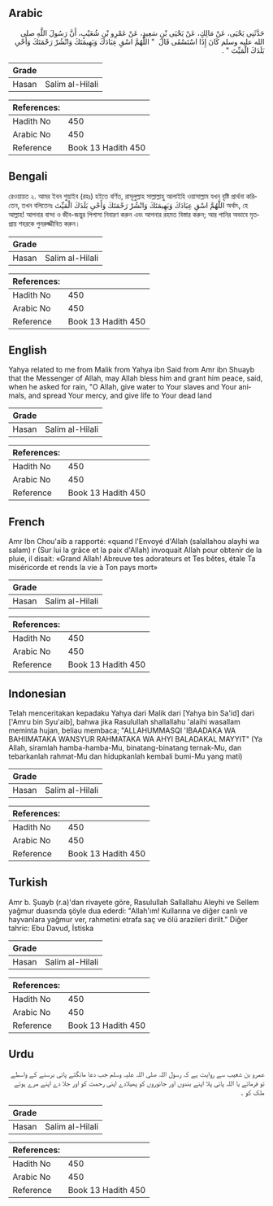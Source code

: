 ## Arabic


<div dir="rtl" lang="ar" style={{fontSize:'larger',backgroundColor:'#f8f9fa',padding:20}}>
حَدَّثَنِي يَحْيَى، عَنْ مَالِكٍ، عَنْ يَحْيَى بْنِ سَعِيدٍ، عَنْ عَمْرِو بْنِ شُعَيْبٍ، أَنَّ رَسُولَ اللَّهِ صلى الله عليه وسلم كَانَ إِذَا اسْتَسْقَى قَالَ ‏ "‏ اللَّهُمَّ اسْقِ عِبَادَكَ وَبَهِيمَتَكَ وَانْشُرْ رَحْمَتَكَ وَأَحْىِ بَلَدَكَ الْمَيِّتَ ‏"‏ ‏.‏
</div>
<div style={{backgroundColor:'#f8f9fa',padding:20, marginBottom: 10}}><table> <thead> <tr> <th>Grade</th> <th></th> </tr> </thead> <tbody> <tr><td>Hasan</td><td>Salim al-Hilali</td></tr></tbody></table><table> <thead> <tr> <th>References:</th> <th></th> </tr> </thead> <tbody><tr><td>Hadith No</td><td>450</td></tr><tr><td>Arabic No</td><td>450</td></tr><tr><td>Reference</td><td>Book 13 Hadith 450</td></tr></tbody></table></div>

## Bengali


<div dir="ltr" lang="bn" style={{fontSize:'larger',backgroundColor:'#f8f9fa',padding:20}}>
রেওয়ায়ত ২. আমর ইবন শুয়াইব (রহঃ) হইতে বর্ণিত, রাসূলুল্লাহ সাল্লাল্লাহু আলাইহি ওয়াসাল্লাম যখন বৃষ্টি প্রার্থনা করিতেন, তখন বলিতেনঃ اللَّهُمَّ اسْقِ عِبَادَكَ وَبَهِيمَتَكَ وَانْشُرْ رَحْمَتَكَ وَأَحْىِ بَلَدَكَ الْمَيِّتَ অর্থাৎ, হে আল্লাহ! আপনার বান্দা ও জীব-জন্তুর পিপাসা নিবারণ করুন এবং আপনার রহমত বিস্তার করুন; আর পানির অভাবে মৃতপ্রায় শহরকে পুনরুজ্জীবিত করুন।
</div>
<div style={{backgroundColor:'#f8f9fa',padding:20, marginBottom: 10}}><table> <thead> <tr> <th>Grade</th> <th></th> </tr> </thead> <tbody> <tr><td>Hasan</td><td>Salim al-Hilali</td></tr></tbody></table><table> <thead> <tr> <th>References:</th> <th></th> </tr> </thead> <tbody><tr><td>Hadith No</td><td>450</td></tr><tr><td>Arabic No</td><td>450</td></tr><tr><td>Reference</td><td>Book 13 Hadith 450</td></tr></tbody></table></div>

## English


<div dir="ltr" lang="en" style={{fontSize:'larger',backgroundColor:'#f8f9fa',padding:20}}>
Yahya related to me from Malik from Yahya ibn Said from Amr ibn Shuayb that the Messenger of Allah, may Allah bless him and grant him peace, said, when he asked for rain, "O Allah, give water to Your slaves and Your animals, and spread Your mercy, and give life to Your dead land
</div>
<div style={{backgroundColor:'#f8f9fa',padding:20, marginBottom: 10}}><table> <thead> <tr> <th>Grade</th> <th></th> </tr> </thead> <tbody> <tr><td>Hasan</td><td>Salim al-Hilali</td></tr></tbody></table><table> <thead> <tr> <th>References:</th> <th></th> </tr> </thead> <tbody><tr><td>Hadith No</td><td>450</td></tr><tr><td>Arabic No</td><td>450</td></tr><tr><td>Reference</td><td>Book 13 Hadith 450</td></tr></tbody></table></div>

## French


<div dir="ltr" lang="fr" style={{fontSize:'larger',backgroundColor:'#f8f9fa',padding:20}}>
Amr Ibn Chou'aib a rapporté: «quand l'Envoyé d'Allah (salallahou alayhi wa salam) r (Sur lui la grâce et la paix d'Allah) invoquait Allah pour obtenir de la pluie, il disait: «Grand Allah! Abreuve tes adorateurs et Tes bêtes, étale Ta miséricorde et rends la vie à Ton pays mort»
</div>
<div style={{backgroundColor:'#f8f9fa',padding:20, marginBottom: 10}}><table> <thead> <tr> <th>Grade</th> <th></th> </tr> </thead> <tbody> <tr><td>Hasan</td><td>Salim al-Hilali</td></tr></tbody></table><table> <thead> <tr> <th>References:</th> <th></th> </tr> </thead> <tbody><tr><td>Hadith No</td><td>450</td></tr><tr><td>Arabic No</td><td>450</td></tr><tr><td>Reference</td><td>Book 13 Hadith 450</td></tr></tbody></table></div>

## Indonesian


<div dir="ltr" lang="id" style={{fontSize:'larger',backgroundColor:'#f8f9fa',padding:20}}>
Telah menceritakan kepadaku Yahya dari Malik dari [Yahya bin Sa'id] dari ['Amru bin Syu'aib], bahwa jika Rasulullah shallallahu 'alaihi wasallam meminta hujan, beliau membaca; "ALLAHUMMASQI 'IBAADAKA WA BAHIIMATAKA WANSYUR RAHMATAKA WA AHYI BALADAKAL MAYYIT" (Ya Allah, siramlah hamba-hamba-Mu, binatang-binatang ternak-Mu, dan tebarkanlah rahmat-Mu dan hidupkanlah kembali bumi-Mu yang mati)
</div>
<div style={{backgroundColor:'#f8f9fa',padding:20, marginBottom: 10}}><table> <thead> <tr> <th>Grade</th> <th></th> </tr> </thead> <tbody> <tr><td>Hasan</td><td>Salim al-Hilali</td></tr></tbody></table><table> <thead> <tr> <th>References:</th> <th></th> </tr> </thead> <tbody><tr><td>Hadith No</td><td>450</td></tr><tr><td>Arabic No</td><td>450</td></tr><tr><td>Reference</td><td>Book 13 Hadith 450</td></tr></tbody></table></div>

## Turkish


<div dir="ltr" lang="tr" style={{fontSize:'larger',backgroundColor:'#f8f9fa',padding:20}}>
Amr b. Şuayb (r.a)'dan rivayete göre, Rasulullah Sallallahu Aleyhi ve Sellem yağmur duasında şöyle dua ederdi: "Allah'ım! Kullarına ve diğer canlı ve hayvanlara yağmur ver, rahmetini etrafa saç ve ölü arazileri dirilt." Diğer tahric: Ebu Davud, İstiska
</div>
<div style={{backgroundColor:'#f8f9fa',padding:20, marginBottom: 10}}><table> <thead> <tr> <th>Grade</th> <th></th> </tr> </thead> <tbody> <tr><td>Hasan</td><td>Salim al-Hilali</td></tr></tbody></table><table> <thead> <tr> <th>References:</th> <th></th> </tr> </thead> <tbody><tr><td>Hadith No</td><td>450</td></tr><tr><td>Arabic No</td><td>450</td></tr><tr><td>Reference</td><td>Book 13 Hadith 450</td></tr></tbody></table></div>

## Urdu


<div dir="rtl" lang="ur" style={{fontSize:'larger',backgroundColor:'#f8f9fa',padding:20}}>
عمرو بن شعیب سے روایت ہے کہ رسول اللہ صلی اللہ علیہ وسلم جب دعا مانگتے پانی برسنے کے واسطے تو فرماتے یا اللہ پانی پلا اپنے بندوں اور جانوروں کو پھیلادے اپنی رحمت کو اور جلا دے اپنے مرے ہوئے ملک کو ۔
</div>
<div style={{backgroundColor:'#f8f9fa',padding:20, marginBottom: 10}}><table> <thead> <tr> <th>Grade</th> <th></th> </tr> </thead> <tbody> <tr><td>Hasan</td><td>Salim al-Hilali</td></tr></tbody></table><table> <thead> <tr> <th>References:</th> <th></th> </tr> </thead> <tbody><tr><td>Hadith No</td><td>450</td></tr><tr><td>Arabic No</td><td>450</td></tr><tr><td>Reference</td><td>Book 13 Hadith 450</td></tr></tbody></table></div>